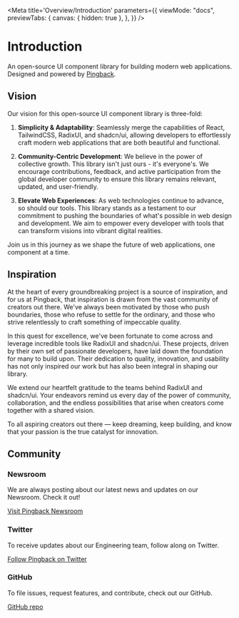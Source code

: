 
<Meta
  title='Overview/Introduction'
  parameters={{
    viewMode: "docs",
    previewTabs: {
      canvas: { hidden: true },
    },
  }}
/>

# Introduction

An open-source UI component library for building modern web applications. Designed and powered by [Pingback](https://pingback.com/).

## Vision

Our vision for this open-source UI component library is three-fold:

1. **Simplicity & Adaptability**: Seamlessly merge the capabilities of React, TailwindCSS, RadixUI, and shadcn/ui, allowing developers to effortlessly craft modern web applications that are both beautiful and functional.

2. **Community-Centric Development**: We believe in the power of collective growth. This library isn't just ours - it's everyone's. We encourage contributions, feedback, and active participation from the global developer community to ensure this library remains relevant, updated, and user-friendly.

3. **Elevate Web Experiences**: As web technologies continue to advance, so should our tools. This library stands as a testament to our commitment to pushing the boundaries of what's possible in web design and development. We aim to empower every developer with tools that can transform visions into vibrant digital realities.

Join us in this journey as we shape the future of web applications, one component at a time.

## Inspiration

At the heart of every groundbreaking project is a source of inspiration, and for us at Pingback, that inspiration is drawn from the vast community of creators out there. We've always been motivated by those who push boundaries, those who refuse to settle for the ordinary, and those who strive relentlessly to craft something of impeccable quality.

In this quest for excellence, we've been fortunate to come across and leverage incredible tools like RadixUI and shadcn/ui. These projects, driven by their own set of passionate developers, have laid down the foundation for many to build upon. Their dedication to quality, innovation, and usability has not only inspired our work but has also been integral in shaping our library.

We extend our heartfelt gratitude to the teams behind RadixUI and shadcn/ui. Your endeavors remind us every day of the power of community, collaboration, and the endless possibilities that arise when creators come together with a shared vision.

To all aspiring creators out there — keep dreaming, keep building, and know that your passion is the true catalyst for innovation.

## Community

### Newsroom

We are always posting about our latest news and updates on our Newsroom. Check it out!

[Visit Pingback Newsroom](https://pingback.com/newsroom)

### Twitter

To receive updates about our Engineering team, follow along on Twitter.

[Follow Pingback on Twitter](https://twitter.com/pingbackoficial)

### GitHub

To file issues, request features, and contribute, check out our GitHub.

[GitHub repo](https://github.com/getpingback/ui)
